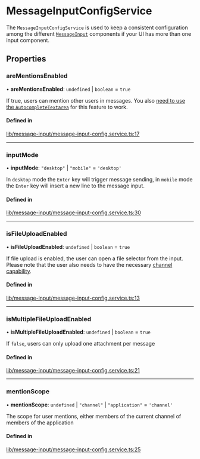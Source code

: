 # MessageInputConfigService

The `MessageInputConfigService` is used to keep a consistent configuration among the different [`MessageInput`](../components/MessageInputComponent.mdx) components if your UI has more than one input component.

## Properties

### areMentionsEnabled

• **areMentionsEnabled**: `undefined` \| `boolean` = `true`

If true, users can mention other users in messages. You also [need to use the `AutocompleteTextarea`](../concepts/opt-in-architecture.mdx) for this feature to work.

#### Defined in

[lib/message-input/message-input-config.service.ts:17](https://github.com/GetStream/stream-chat-angular/blob/8510561/projects/stream-chat-angular/src/lib/message-input/message-input-config.service.ts#L17)

___

### inputMode

• **inputMode**: ``"desktop"`` \| ``"mobile"`` = `'desktop'`

In `desktop` mode the `Enter` key will trigger message sending, in `mobile` mode the `Enter` key will insert a new line to the message input.

#### Defined in

[lib/message-input/message-input-config.service.ts:30](https://github.com/GetStream/stream-chat-angular/blob/8510561/projects/stream-chat-angular/src/lib/message-input/message-input-config.service.ts#L30)

___

### isFileUploadEnabled

• **isFileUploadEnabled**: `undefined` \| `boolean` = `true`

If file upload is enabled, the user can open a file selector from the input. Please note that the user also needs to have the necessary [channel capability](https://getstream.io/chat/docs/javascript/channel_capabilities/?language=javascript).

#### Defined in

[lib/message-input/message-input-config.service.ts:13](https://github.com/GetStream/stream-chat-angular/blob/8510561/projects/stream-chat-angular/src/lib/message-input/message-input-config.service.ts#L13)

___

### isMultipleFileUploadEnabled

• **isMultipleFileUploadEnabled**: `undefined` \| `boolean` = `true`

If `false`, users can only upload one attachment per message

#### Defined in

[lib/message-input/message-input-config.service.ts:21](https://github.com/GetStream/stream-chat-angular/blob/8510561/projects/stream-chat-angular/src/lib/message-input/message-input-config.service.ts#L21)

___

### mentionScope

• **mentionScope**: `undefined` \| ``"channel"`` \| ``"application"`` = `'channel'`

The scope for user mentions, either members of the current channel of members of the application

#### Defined in

[lib/message-input/message-input-config.service.ts:25](https://github.com/GetStream/stream-chat-angular/blob/8510561/projects/stream-chat-angular/src/lib/message-input/message-input-config.service.ts#L25)
